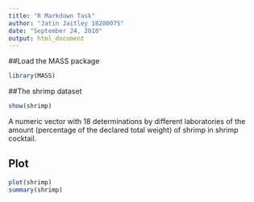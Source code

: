 ```yaml
---
title: "R Markdown Task"
author: "Jatin Jaitley 18200075"
date: "September 24, 2018"
output: html_document
---
```

##Load the MASS package
```r
library(MASS)
```
##The shrimp dataset
```r
show(shrimp)
```
A numeric vector with 18 determinations by different laboratories of the amount (percentage of the declared total weight) of shrimp in shrimp cocktail.

## Plot
```r
plot(shrimp)
summary(shrimp)
```

